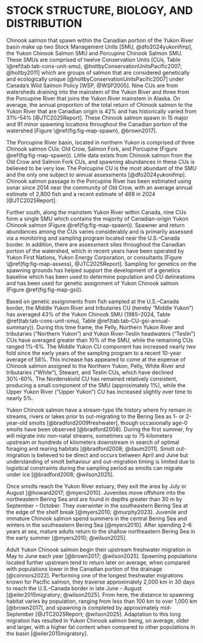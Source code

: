 # STOCK STRUCTURE, BIOLOGY, AND DISTRIBUTION {#sec:stock}

Chinook salmon that spawn within the Canadian portion of the Yukon River basin make up two Stock Management Units [SMU, @dfo2024yukonifmp], the Yukon Chinook Salmon SMU and Porcupine Chinook Salmon SMU. These SMUs are comprised of twelve Conservation Units [CUs, Table \@ref(tab:tab-cons-unit-smu), @holtbyConservationUnitsPacific2007; @holtby2011] which are groups of salmon that are considered genetically and ecologically unique [@holtbyConservationUnitsPacific2007] under Canada’s Wild Salmon Policy [WSP, @WSP2005]. Nine CUs are from watersheds draining into the mainstem of the Yukon River and three from the Porcupine River that joins the Yukon River mainstem in Alaska. On average, the annual proportion of the total return of Chinook salmon to the Yukon River that are Canadian origin is 42% and has historically varied from 31%--54% [@JTC2025Report]. These Chinook salmon spawn in 15 major and 91 minor spawning locations throughout the Canadian portion of the watershed [Figure \@ref(fig:fig-map-spawn), @brown2017].

The Porcupine River basin, located in northern Yukon is comprised of three Chinook salmon CUs: Old Crow, Salmon Fork, and Porcupine (Figure \@ref(fig:fig-map-spawn)). Little data exists from Chinook salmon from the Old Crow and Salmon Fork CUs, and spawning abundances in these CUs is believed to be very low. The Porcupine CU is the most abundant of the SMU and the only one subject to annual assessments [@dfo2024yukonifmp]. Chinook salmon passage in the Porcupine River has been estimated using sonar since 2014 near the community of Old Crow, with an average annual estimate of 2,800 fish and a recent estimate of 468 in 2024 [@JTC2025Report].

Further south, along the mainstem Yukon River within Canada, nine CUs form a single SMU which contains the majority of Canadian-origin Yukon Chinook salmon (Figure \@ref(fig:fig-map-spawn)). Spawner and return abundances among the CUs varies considerably and is primarily assessed via a monitoring and sampling program located near the U.S.--Canada border. In addition, there are assessment sites throughout the Canadian portion of the watershed, which in recent years have been operated by Yukon First Nations, Yukon Energy Corporation, or consultants [Figure \@ref(fig:fig-map-assess), @JTC2025Report]. Sampling for genetics on the spawning grounds has helped support the development of a genetics baseline which has been used to determine population and CU delineations and has been used for genetic assignment of Yukon Chinook salmon (Figure \@ref(fig:fig-map-gsi)).

Based on genetic assignments from fish sampled at the U.S.--Canada border, the Middle Yukon River and tributaries CU (hereby "Middle Yukon") has averaged 43% of the Yukon Chinook SMU (1985--2024, Table \@ref(tab:tab-cons-unit-smu), Table \@ref(tab:tab-CU-gsi-annual-summary)). During this time frame, the Pelly, Northern Yukon River and tributaries ("Northern Yukon") and Yukon River-Teslin headwaters ("Teslin") CUs have averaged greater than 10% of the SMU, while the remaining CUs ranged 1%-6%. The Middle Yukon CU component has increased nearly two fold since the early years of the sampling program to a recent 10-year average of 58%. This increase has appeared to come at the expense of Chinook salmon assigned to the Northern Yukon, Pelly, White River and tributaries ("White"), Stewart, and Teslin CUs, which have declined 30%-60%. The Nordenskiold CU has remained relatively consistent, producing a small component of the SMU (approximately 1%), while the Upper Yukon River ("Upper Yukon") CU has increased slightly over time to nearly 5%.

Yukon Chinook salmon have a stream-type life history where fry remain in streams, rivers or lakes prior to out-migrating to the Bering Sea as 1- or 2-year-old smolts [@bradford2009freshwater], though occasionally age-0 smolts have been observed [@bradford2008]. During the first summer, fry will migrate into non-natal streams, sometimes up to 75 kilometers upstream or hundreds of kilometers downstream in search of optimal foraging and rearing habitats [@bradford2008; @daum2011]. Smolt out-migration is believed to be direct and occurs between April and June but understanding of smolt behaviour and out-migration timing is limited due to logistical constraints during the sampling period as smolts can migrate under ice [@bradford2008; @wilson2025].

Once smolts reach the Yukon River estuary, they exit the area by July or August [@howard2017; @myers2010]. Juveniles move offshore into the northeastern Bering Sea and are found in depths greater than 30 m by September – October. They overwinter in the southeastern Bering Sea at the edge of the shelf break [@myers2010; @murphy2023]. Juvenile and immature Chinook salmon spend summers in the central Bering Sea and winters in the southeastern Bering Sea [@myers2010]. After spending 2--6 years at sea, mature adults return to the shallow northeastern Bering Sea in the early summer [@myers2010; @wilson2025]. 

Adult Yukon Chinook salmon begin their upstream freshwater migration in May to June each year [@brown2017; @wilson2025]. Spawning populations located further upstream tend to return later on average, when compared with populations lower in the Canadian portion of the drainage [@connors2022]. Performing one of the longest freshwater migrations known for Pacific salmon, they traverse approximately 2,000 km in 30 days to reach the U.S.--Canada border in late June – August [@eiler2015migratory; @wilson2025]. From here, the distance to spawning habitat varies by population, ranging from less than 100 km to over 1,000 km [@brown2017], and spawning is completed by approximately mid-September [@JTC2025Report; @wilson2025]. Adaptation to this long migration has resulted in Yukon Chinook salmon being, on average, older and larger, with a higher fat content when compared to other populations in the basin [@eiler2015migratory].
